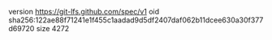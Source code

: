 version https://git-lfs.github.com/spec/v1
oid sha256:122ae88f71241e1f455c1aadad9d5df2407daf062b11dcee630a30f377d69720
size 4272
